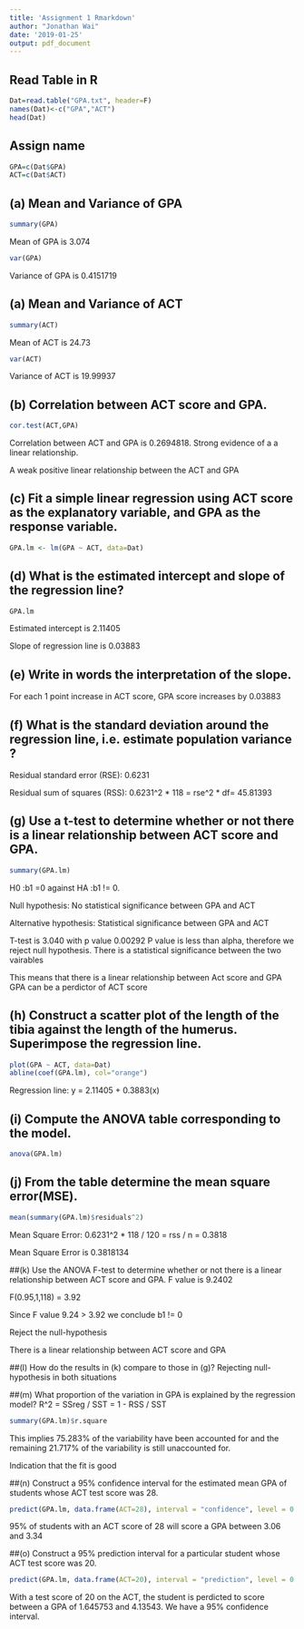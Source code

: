 ```yaml
---
title: 'Assignment 1 Rmarkdown'
author: "Jonathan Wai"
date: '2019-01-25'
output: pdf_document
---
```


## Read Table in R
```r
Dat=read.table("GPA.txt", header=F)
names(Dat)<-c("GPA","ACT")
head(Dat)
```

## Assign name 
```r
GPA=c(Dat$GPA)
ACT=c(Dat$ACT)
```

## (a) Mean and Variance of GPA
```r
summary(GPA)
```
Mean of GPA is 3.074

```r
var(GPA)
```
Variance of GPA is 0.4151719

## (a) Mean and Variance of ACT
```r
summary(ACT)
```
Mean of ACT is 24.73

```r
var(ACT)
```
Variance of ACT is 19.99937

## (b) Correlation between ACT score and GPA. 
```r
cor.test(ACT,GPA)
```
Correlation between ACT and GPA is 0.2694818. Strong evidence of a a linear relationship. 

A weak positive linear relationship between the ACT and GPA

## (c) Fit a simple linear regression using ACT score as the explanatory variable, and GPA as the response variable.
```r
GPA.lm <- lm(GPA ~ ACT, data=Dat)
```

## (d) What is the estimated intercept and slope of the regression line?
```r
GPA.lm
```
Estimated intercept is 2.11405

Slope of regression line is 0.03883

## (e) Write in words the interpretation of the slope.
For each 1 point increase in ACT score, GPA score increases by 0.03883

## (f) What is the standard deviation around the regression line, i.e. estimate population variance ?

Residual standard error (RSE): 0.6231 

Residual sum of squares (RSS): 0.6231^2 * 118 = rse^2 * df= 45.81393

## (g) Use a t-test to determine whether or not there is a linear relationship between ACT score and GPA.
```r
summary(GPA.lm)
```

H0 :b1 =0 against HA :b1 != 0.

Null hypothesis: No statistical significance between GPA and ACT

Alternative hypothesis: Statistical significance between GPA and ACT

T-test is 3.040 with p value 0.00292 
P value is less than alpha, therefore we reject null hypothesis. There is a statistical significance between the two vairables 

This means that there is a linear relationship between Act score and GPA 
GPA can be a perdictor of ACT score 

## (h) Construct a scatter plot of the length of the tibia against the length of the humerus. Superimpose the regression line.
```r
plot(GPA ~ ACT, data=Dat)
abline(coef(GPA.lm), col="orange")
```

Regression line: y = 2.11405 + 0.3883(x) 

## (i) Compute the ANOVA table corresponding to the model.
```r
anova(GPA.lm)
```

## (j) From the table determine the mean square error(MSE).
```r
mean(summary(GPA.lm)$residuals^2)
```
Mean Square Error:  0.6231^2 * 118  / 120 = rss / n = 0.3818

Mean Square Error is 0.3818134

##(k) Use the ANOVA F-test to determine whether or not there is a linear relationship between ACT score and GPA.
F value is 9.2402

F(0.95,1,118) = 3.92

Since F value 9.24 > 3.92 we conclude b1 != 0

Reject the null-hypothesis 

There is a linear relationship between ACT score and GPA 

##(l) How do the results in (k) compare to those in (g)?
Rejecting null-hypothesis in both situations 

##(m) What proportion of the variation in GPA is explained by the regression model?
R^2 = SSreg / SST = 1 - RSS / SST 
```r
summary(GPA.lm)$r.square
```
This implies 75.283% of the variability have been accounted for and the remaining 21.717% of the variability is still unaccounted for. 

Indication that the fit is good

##(n) Construct a 95% confidence interval for the estimated mean GPA of students whose ACT test score was 28.
```r
predict(GPA.lm, data.frame(ACT=28), interval = "confidence", level = 0.95, se.fit = TRUE)
```
95% of students with an ACT score of 28 will score a GPA between 3.06 and 3.34

##(o) Construct a 95% prediction interval for a particular student whose ACT test score was 20.
```r
predict(GPA.lm, data.frame(ACT=20), interval = "prediction", level = 0.95, se.fit = TRUE)
```
With a test score of 20 on the ACT, the student is perdicted to score between a GPA of 1.645753 and 4.13543. We have a 95% confidence interval.